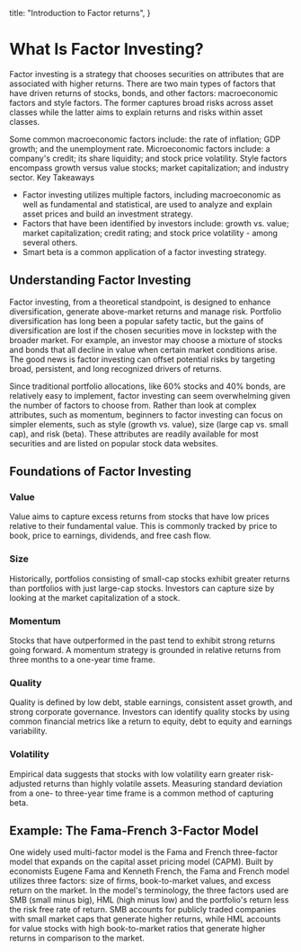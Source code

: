 
  title: "Introduction to Factor returns",
}

# What Is Factor Investing?

Factor investing is a strategy that chooses securities on attributes that are associated with higher returns. There are two main types of factors that have driven returns of stocks, bonds, and other factors: macroeconomic factors and style factors. The former captures broad risks across asset classes while the latter aims to explain returns and risks within asset classes.

<Logo domain="AMOSISCOOL" color="text-docs-800" />

Some common macroeconomic factors include: the rate of inflation; GDP growth; and the unemployment rate. Microeconomic factors include: a company's credit; its share liquidity; and stock price volatility. Style factors encompass growth versus value stocks; market capitalization; and industry sector.
Key Takeaways

- Factor investing utilizes multiple factors, including macroeconomic as well as fundamental and statistical, are used to analyze and explain asset prices and build an investment strategy.
- Factors that have been identified by investors include: growth vs. value; market capitalization; credit rating; and stock price volatility - among several others.
- Smart beta is a common application of a factor investing strategy.

## Understanding Factor Investing

Factor investing, from a theoretical standpoint, is designed to enhance diversification, generate above-market returns and manage risk. Portfolio diversification has long been a popular safety tactic, but the gains of diversification are lost if the chosen securities move in lockstep with the broader market. For example, an investor may choose a mixture of stocks and bonds that all decline in value when certain market conditions arise. The good news is factor investing can offset potential risks by targeting broad, persistent, and long recognized drivers of returns.

Since traditional portfolio allocations, like 60% stocks and 40% bonds, are relatively easy to implement, factor investing can seem overwhelming given the number of factors to choose from. Rather than look at complex attributes, such as momentum, beginners to factor investing can focus on simpler elements, such as style (growth vs. value), size (large cap vs. small cap), and risk (beta). These attributes are readily available for most securities and are listed on popular stock data websites.

## Foundations of Factor Investing

### Value

Value aims to capture excess returns from stocks that have low prices relative to their fundamental value. This is commonly tracked by price to book, price to earnings, dividends, and free cash flow.

### Size

Historically, portfolios consisting of small-cap stocks exhibit greater returns than portfolios with just large-cap stocks. Investors can capture size by looking at the market capitalization of a stock.

### Momentum

Stocks that have outperformed in the past tend to exhibit strong returns going forward. A momentum strategy is grounded in relative returns from three months to a one-year time frame.

### Quality

Quality is defined by low debt, stable earnings, consistent asset growth, and strong corporate governance. Investors can identify quality stocks by using common financial metrics like a return to equity, debt to equity and earnings variability.

### Volatility

Empirical data suggests that stocks with low volatility earn greater risk-adjusted returns than highly volatile assets. Measuring standard deviation from a one- to three-year time frame is a common method of capturing beta.

## Example: The Fama-French 3-Factor Model

One widely used multi-factor model is the Fama and French three-factor model that expands on the capital asset pricing model (CAPM). Built by economists Eugene Fama and Kenneth French, the Fama and French model utilizes three factors: size of firms, book-to-market values, and excess return on the market. In the model's terminology, the three factors used are SMB (small minus big), HML (high minus low) and the portfolio's return less the risk free rate of return. SMB accounts for publicly traded companies with small market caps that generate higher returns, while HML accounts for value stocks with high book-to-market ratios that generate higher returns in comparison to the market.
